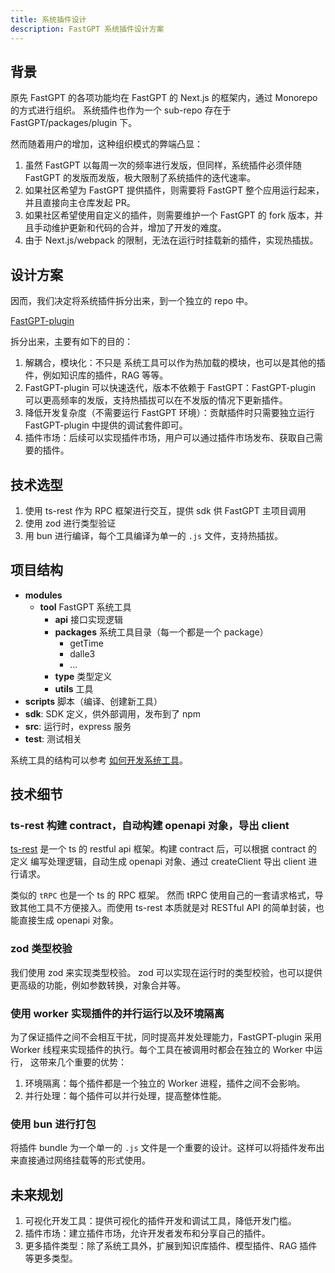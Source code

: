 ```yaml
---
title: 系统插件设计
description: FastGPT 系统插件设计方案
---
```


## 背景

原先 FastGPT 的各项功能均在 FastGPT 的 Next.js 的框架内，通过 Monorepo 的方式进行组织。
系统插件也作为一个 sub-repo 存在于 FastGPT/packages/plugin 下。

然而随着用户的增加，这种组织模式的弊端凸显：

1. 虽然 FastGPT 以每周一次的频率进行发版，但同样，系统插件必须伴随 FastGPT 的发版而发版，极大限制了系统插件的迭代速率。
2. 如果社区希望为 FastGPT 提供插件，则需要将 FastGPT 整个应用运行起来，并且直接向主仓库发起 PR。
3. 如果社区希望使用自定义的插件，则需要维护一个 FastGPT 的 fork 版本，并且手动维护更新和代码的合并，增加了开发的难度。
4. 由于 Next.js/webpack 的限制，无法在运行时挂载新的插件，实现热插拔。

## 设计方案

因而，我们决定将系统插件拆分出来，到一个独立的 repo 中。

[FastGPT-plugin](https://github.com/labring/fastgpt-plugin)

拆分出来，主要有如下的目的：
1. 解耦合，模块化：不只是 系统工具可以作为热加载的模块，也可以是其他的插件，例如知识库的插件，RAG 等等。
2. FastGPT-plugin 可以快速迭代，版本不依赖于 FastGPT：FastGPT-plugin 可以更高频率的发版，支持热插拔可以在不发版的情况下更新插件。
3. 降低开发复杂度（不需要运行 FastGPT 环境）：贡献插件时只需要独立运行 FastGPT-plugin 中提供的调试套件即可。
4. 插件市场：后续可以实现插件市场，用户可以通过插件市场发布、获取自己需要的插件。

## 技术选型


1. 使用 ts-rest 作为 RPC 框架进行交互，提供 sdk 供 FastGPT 主项目调用
2. 使用 zod 进行类型验证
3. 用 bun 进行编译，每个工具编译为单一的 `.js` 文件，支持热插拔。

## 项目结构

- **modules**
	- **tool** FastGPT 系统工具
		- **api** 接口实现逻辑
		- **packages** 系统工具目录（每一个都是一个 package）
			- getTime
			- dalle3
			- ...
		- **type** 类型定义
		- **utils** 工具
- **scripts** 脚本（编译、创建新工具）
- **sdk**: SDK 定义，供外部调用，发布到了 npm
- **src**: 运行时，express 服务
- **test**: 测试相关

系统工具的结构可以参考 [如何开发系统工具](/docs/introduction/guide/plugins/dev_system_tool)。

## 技术细节

### ts-rest 构建 contract，自动构建 openapi 对象，导出 client

[ts-rest](https://ts-rest.com/) 是一个 ts 的 restful api 框架。构建 contract 后，可以根据 contract 的定义
编写处理逻辑，自动生成 openapi 对象、通过 createClient 导出 client 进行请求。

类似的 `tRPC` 也是一个 ts 的 RPC 框架。
然而 tRPC 使用自己的一套请求格式，导致其他工具不方便接入。而使用 ts-rest 本质就是对 RESTful API 的简单封装，也能直接生成 openapi 对象。

### zod 类型校验

我们使用 zod 来实现类型校验。
zod 可以实现在运行时的类型校验，也可以提供更高级的功能，例如参数转换，对象合并等。

### 使用 worker 实现插件的并行运行以及环境隔离

为了保证插件之间不会相互干扰，同时提高并发处理能力，FastGPT-plugin 采用 Worker 线程来实现插件的执行。每个工具在被调用时都会在独立的 Worker 中运行，
这带来几个重要的优势：

1. 环境隔离：每个插件都是一个独立的 Worker 进程，插件之间不会影响。
2. 并行处理：每个插件可以并行处理，提高整体性能。

### 使用 bun 进行打包

将插件 bundle 为一个单一的 `.js` 文件是一个重要的设计。这样可以将插件发布出来直接通过网络挂载等的形式使用。

## 未来规划

1. 可视化开发工具：提供可视化的插件开发和调试工具，降低开发门槛。
2. 插件市场：建立插件市场，允许开发者发布和分享自己的插件。
3. 更多插件类型：除了系统工具外，扩展到知识库插件、模型插件、RAG 插件等更多类型。
